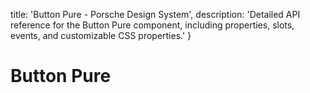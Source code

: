 
  title: 'Button Pure - Porsche Design System',
  description: 'Detailed API reference for the Button Pure component, including properties, slots, events, and customizable CSS properties.'
}

# Button Pure <ComponentStatus tagName="p-button-pure"></ComponentStatus>

<ComponentApi tagName="p-button-pure" />
